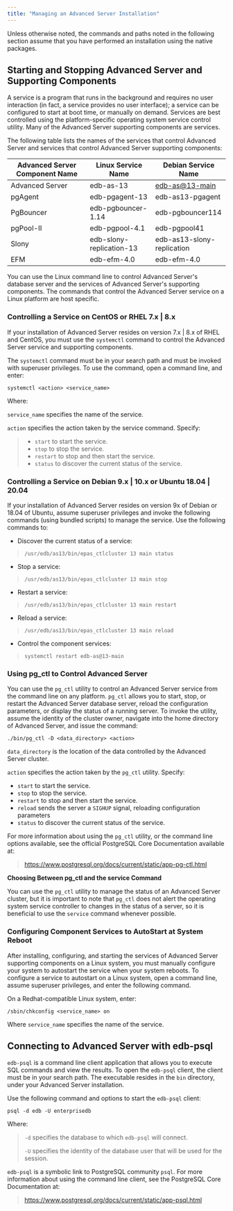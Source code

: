 ```yaml
---
title: "Managing an Advanced Server Installation"
---
```


<div id="managing_an_advanced_server_installation" class="registered_link"></div>


Unless otherwise noted, the commands and paths noted in the following section assume that you have performed an installation using the native packages.

## Starting and Stopping Advanced Server and Supporting Components

A service is a program that runs in the background and requires no user interaction (in fact, a service provides no user interface); a service can be configured to start at boot time, or manually on demand. Services are best controlled using the platform-specific operating system service control utility. Many of the Advanced Server supporting components are services.

The following table lists the names of the services that control Advanced Server and services that control Advanced Server supporting components:

| Advanced Server Component Name | Linux Service Name       | Debian Service Name        |
|--------------------------------|--------------------------|----------------------------|
| Advanced Server                | edb-as-13                | <edb-as@13-main>           |
| pgAgent                        | edb-pgagent-13           | edb-as13-pgagent           |
| PgBouncer                      | edb-pgbouncer-1.14       | edb-pgbouncer114           |
| pgPool-II                      | edb-pgpool-4.1           | edb-pgpool41               |
| Slony                          | edb-slony-replication-13 | edb-as13-slony-replication |
| EFM                            | edb-efm-4.0              | edb-efm-4.0                |

You can use the Linux command line to control Advanced Server's database server and the services of Advanced Server's supporting components. The commands that control the Advanced Server service on a Linux platform are host specific.

### Controlling a Service on CentOS or RHEL 7.x | 8.x

If your installation of Advanced Server resides on version 7.x | 8.x of RHEL and CentOS, you must use the `systemctl` command to control the Advanced Server service and supporting components.

The `systemctl` command must be in your search path and must be invoked with superuser privileges. To use the command, open a command line, and enter:

``` text
systemctl <action> <service_name>
```

Where:

`service_name` specifies the name of the service.

`action` specifies the action taken by the service command. Specify:

> -   `start` to start the service.
> -   `stop` to stop the service.
> -   `restart` to stop and then start the service.
> -   `status` to discover the current status of the service.

### Controlling a Service on Debian 9.x | 10.x or Ubuntu 18.04 | 20.04

If your installation of Advanced Server resides on version 9x of Debian or 18.04 of Ubuntu, assume superuser privileges and invoke the following commands (using bundled scripts) to manage the service. Use the following commands to:

-   Discover the current status of a service:

> ``` text
> /usr/edb/as13/bin/epas_ctlcluster 13 main status
> ```

-   Stop a service:

> ``` text
> /usr/edb/as13/bin/epas_ctlcluster 13 main stop
> ```

-   Restart a service:

> ``` text
> /usr/edb/as13/bin/epas_ctlcluster 13 main restart
> ```

-   Reload a service:

> ``` text
> /usr/edb/as13/bin/epas_ctlcluster 13 main reload
> ```

-   Control the component services:

> ``` text
> systemctl restart edb-as@13-main
> ```

### Using pg_ctl to Control Advanced Server

You can use the `pg_ctl` utility to control an Advanced Server service from the command line on any platform. `pg_ctl` allows you to start, stop, or restart the Advanced Server database server, reload the configuration parameters, or display the status of a running server. To invoke the utility, assume the identity of the cluster owner, navigate into the home directory of Advanced Server, and issue the command:

``` text
./bin/pg_ctl -D <data_directory> <action>
```

`data_directory` is the location of the data controlled by the Advanced Server cluster.

`action` specifies the action taken by the `pg_ctl` utility. Specify:

-   `start` to start the service.
-   `stop` to stop the service.
-   `restart` to stop and then start the service.
-   `reload` sends the server a `SIGHUP` signal, reloading configuration parameters
-   `status` to discover the current status of the service.

For more information about using the `pg_ctl` utility, or the command line options available, see the official PostgreSQL Core Documentation available at:

> <https://www.postgresql.org/docs/current/static/app-pg-ctl.html>

**Choosing Between pg_ctl and the service Command**

You can use the `pg_ctl` utility to manage the status of an Advanced Server cluster, but it is important to note that `pg_ctl` does not alert the operating system service controller to changes in the status of a server, so it is beneficial to use the `service` command whenever possible.

### Configuring Component Services to AutoStart at System Reboot

After installing, configuring, and starting the services of Advanced Server supporting components on a Linux system, you must manually configure your system to autostart the service when your system reboots. To configure a service to autostart on a Linux system, open a command line, assume superuser privileges, and enter the following command.

On a Redhat-compatible Linux system, enter:

``` text
/sbin/chkconfig <service_name> on
```

Where `service_name` specifies the name of the service.

## Connecting to Advanced Server with edb-psql

`edb-psql` is a command line client application that allows you to execute SQL commands and view the results. To open the `edb-psql` client, the client must be in your search path. The executable resides in the `bin` directory, under your Advanced Server installation.

Use the following command and options to start the `edb-psql` client:

``` text
psql -d edb -U enterprisedb
```

Where:

> `-d` specifies the database to which `edb-psql` will connect.
>
> `-U` specifies the identity of the database user that will be used for the session.

`edb-psql` is a symbolic link to PostgreSQL community `psql`. For more information about using the command line client, see the PostgreSQL Core Documentation at:

> <https://www.postgresql.org/docs/current/static/app-psql.html>
